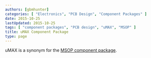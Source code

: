 ```yaml
---
authors: [gbmhunter]
categories: [ "Electronics", "PCB Design", "Component Packages" ]
date: 2015-10-25
lastUpdated: 2015-10-25
tags: [ "component packages", "PCB design", "uMAX", "MSOP" ]
title: uMAX Component Package
type: page
---
```


uMAX is a synonym for the [MSOP component package](/pcb-design/component-packages/msop-component-package).
